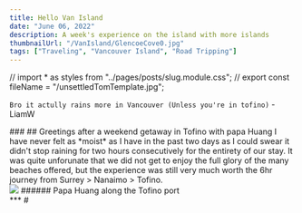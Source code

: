 ```yaml
---
title: Hello Van Island
date: "June 06, 2022"
description: A week's experience on the island with more islands
thumbnailUrl: "/VanIsland/GlencoeCove0.jpg"
tags: ["Traveling", "Vancouver Island", "Road Tripping"]
---
```


// import * as styles from "../pages/posts/slug.module.css";
// export const fileName = "/unsettledTomTemplate.jpg";

`Bro it actully rains more in Vancouver (Unless you're in tofino)` - LiamW

<div>
  <div>
    ###
    ## Greetings after a weekend getaway in Tofino with papa Huang
    I have never felt as *moist* as I have in the past two days as I could swear
    it didn't stop raining for two hours consecutively for the entirety of our
    stay. It was quite unforunate that we did not get to enjoy the full glory of
    the many beaches offered, but the experience was still very much worth the
    6hr journey from Surrey > Nanaimo > Tofino.
  </div>
  <div>
    <Image src={"/VanIsland/TofinoPortDad.jpg"} />
    ###### Papa Huang along the Tofino port
  </div>
  ***
  # 
</div>
